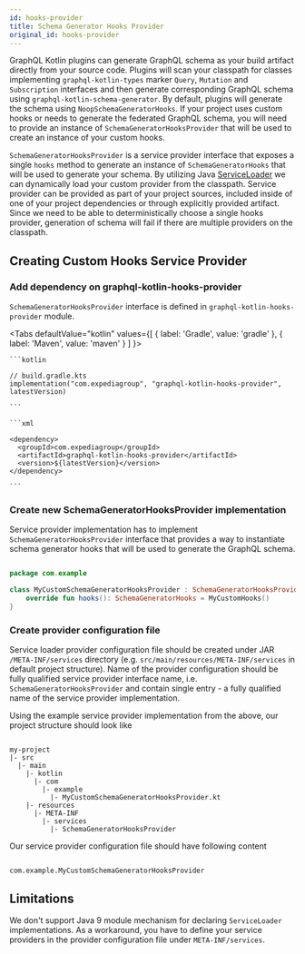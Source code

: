 ```yaml
---
id: hooks-provider
title: Schema Generator Hooks Provider
original_id: hooks-provider
---
```



GraphQL Kotlin plugins can generate GraphQL schema as your build artifact directly from your source code. Plugins will scan
your classpath for classes implementing `graphql-kotlin-types` marker `Query`, `Mutation` and `Subscription` interfaces
and then generate corresponding GraphQL schema using `graphql-kotlin-schema-generator`. By default, plugins will generate
the schema using `NoopSchemaGeneratorHooks`. If your project uses custom hooks or needs to generate the federated GraphQL
schema, you will need to provide an instance of `SchemaGeneratorHooksProvider` that will be used to create an instance of
your custom hooks.

`SchemaGeneratorHooksProvider` is a service provider interface that exposes a single `hooks` method to generate an instance
of `SchemaGeneratorHooks` that will be used to generate your schema. By utilizing Java [ServiceLoader](https://docs.oracle.com/en/java/javase/11/docs/api/java.base/java/util/ServiceLoader.html)
we can dynamically load your custom provider from the classpath. Service provider can be provided as part of your project
sources, included inside of one of your project dependencies or through explicitly provided artifact. Since we need to be
able to deterministically choose a single hooks provider, generation of schema will fail if there are multiple providers
on the classpath.

## Creating Custom Hooks Service Provider

### Add dependency on graphql-kotlin-hooks-provider

`SchemaGeneratorHooksProvider` interface is defined in `graphql-kotlin-hooks-provider` module.

<Tabs
  defaultValue="kotlin"
  values={[
    { label: 'Gradle', value: 'gradle' },
    { label: 'Maven', value: 'maven' }
  ]
}>

  <TabItem value="gradle">

    ```kotlin

    // build.gradle.kts
    implementation("com.expediagroup", "graphql-kotlin-hooks-provider", latestVersion)

    ```

  </TabItem>
  <TabItem value="mavem">

    ```xml

    <dependency>
      <groupId>com.expediagroup</groupId>
      <artifactId>graphql-kotlin-hooks-provider</artifactId>
      <version>${latestVersion}</version>
    </dependency>

    ```

  </TabItem>
</Tabs>

### Create new SchemaGeneratorHooksProvider implementation

Service provider implementation has to implement `SchemaGeneratorHooksProvider` interface that provides a way to instantiate
schema generator hooks that will be used to generate the GraphQL schema.

```kotlin

package com.example

class MyCustomSchemaGeneratorHooksProvider : SchemaGeneratorHooksProvider {
    override fun hooks(): SchemaGeneratorHooks = MyCustomHooks()
}

```

### Create provider configuration file

Service loader provider configuration file should be created under JAR `/META-INF/services` directory (e.g. `src/main/resources/META-INF/services`
in default project structure). Name of the provider configuration should be fully qualified service provider interface name, i.e.
`SchemaGeneratorHooksProvider` and contain single entry - a fully qualified
name of the service provider implementation.

Using the example service provider implementation from the above, our project structure should look like

```

my-project
|- src
  |- main
    |- kotlin
      |- com
        |- example
          |- MyCustomSchemaGeneratorHooksProvider.kt
    |- resources
      |- META-INF
        |- services
          |- SchemaGeneratorHooksProvider

```

Our service provider configuration file should have following content

```text

com.example.MyCustomSchemaGeneratorHooksProvider

```

## Limitations

We don't support Java 9 module mechanism for declaring `ServiceLoader` implementations. As a workaround, you have to define
your service providers in the provider configuration file under `META-INF/services`.

